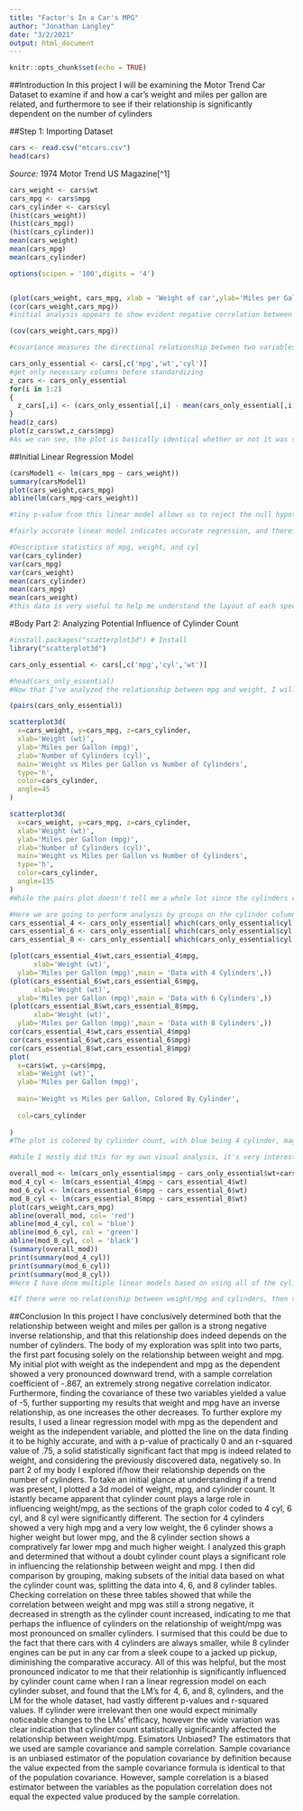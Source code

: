 ```yaml
---
title: "Factor's In a Car's MPG"
author: "Jonathan Langley"
date: "3/2/2021"
output: html_document
---
```


```r
knitr::opts_chunk$set(echo = TRUE)
```

##Introduction
In this project I will be examining the Motor Trend Car Dataset to examine if and how a car's weight and miles per gallon are related, and furthermore to see if their relationship is significantly dependent on the number of cylinders

##Step 1: Importing Dataset
```r
cars <- read.csv("mtcars.csv")
head(cars)
```
*Source:* 1974 Motor Trend US Magazine[^1]

```r



cars_weight <- cars$wt
cars_mpg <- cars$mpg
cars_cylinder <- cars$cyl
(hist(cars_weight))
(hist(cars_mpg))
(hist(cars_cylinder))
mean(cars_weight)
mean(cars_mpg)
mean(cars_cylinder)

```
```r
options(scipen = '100',digits = '4')


(plot(cars_weight, cars_mpg, xlab = 'Weight of car',ylab='Miles per Gallon'))
(cor(cars_weight,cars_mpg))
#initial analysis appears to show evident negative correlation between mpg and the increased weight of the car
```
```r

(cov(cars_weight,cars_mpg))

#covariance measures the directional relationship between two variables, having a strong negative covariance further indicates that weight and mpg are inverse variables showing a relationship between them
```
```r

cars_only_essential <- cars[,c('mpg','wt','cyl')]
#get only necessary columns before standardizing
z_cars <- cars_only_essential
for(i in 1:2)
{
  z_cars[,i] <- (cars_only_essential[,i] - mean(cars_only_essential[,i]))/sd(cars_only_essential[,i])
}
head(z_cars)
plot(z_cars$wt,z_cars$mpg)
#As we can see, the plot is basically identical whether or not it was standardized, so there is no reason to continue using the standardized data
```




##Initial Linear Regression Model
```r
(carsModel1 <- lm(cars_mpg ~ cars_weight))
summary(carsModel1)
plot(cars_weight,cars_mpg)
abline(lm(cars_mpg~cars_weight))

#tiny p-value from this linear model allows us to reject the null hypothesis that the variables mpg and weight have no relation to each other.  This means that there is strong reason to believe that the given value weight causes change to the dependent mpg value.

#fairly accurate linear model indicates accurate regression, and therefore strong relationship between two variables
```
```r
#Descriptive statistics of mpg, weight, and cyl
var(cars_cylinder)
var(cars_mpg)
var(cars_weight)
mean(cars_cylinder)
mean(cars_mpg)
mean(cars_weight)
#this data is very useful to help me understand the layout of each specific column, and to see how the data is spread out, and what differences the mean and variance have to each other
```

#Body Part 2: Analyzing Potential Influence of Cylinder Count
```r
#install.packages("scatterplot3d") # Install
library("scatterplot3d")

cars_only_essential <- cars[,c('mpg','cyl','wt')]

#head(cars_only_essential)
#Now that I've analyzed the relationship between mpg and weight, I will also check to see if the relationship between these two values depends on the number of cylinders
```
```r
(pairs(cars_only_essential))

scatterplot3d(
  x=cars_weight, y=cars_mpg, z=cars_cylinder,
  xlab='Weight (wt)',
  ylab='Miles per Gallon (mpg)',
  zlab='Number of Cylinders (cyl)',
  main='Weight vs Miles per Gallon vs Number of Cylinders',
  type='h',
  color=cars_cylinder,
  angle=45
)

scatterplot3d(
  x=cars_weight, y=cars_mpg, z=cars_cylinder,
  xlab='Weight (wt)',
  ylab='Miles per Gallon (mpg)',
  zlab='Number of Cylinders (cyl)',
  main='Weight vs Miles per Gallon vs Number of Cylinders',
  type='h',
  color=cars_cylinder,
  angle=135
)
#While the pairs plot doesn't tell me a whole lot since the cylinders column is split into 3 different sets, the 3d plot shows me quite a bit.  I can quite clearly see that lower cylinder count is directly related to lower weight AND significantly higher miles per gallon, while high cylinder count is directly related to higher weight and far lower mpg,  I will need to investigate further
```
```r
#Here we are going to perform analysis by groups on the cylinder column.  I have split up the data into three groups based on whether the cylinders in the car are 4,6, or 8.
cars_essential_4 <- cars_only_essential[ which(cars_only_essential$cyl == 4),]
cars_essential_6 <- cars_only_essential[ which(cars_only_essential$cyl == 6),]
cars_essential_8 <- cars_only_essential[ which(cars_only_essential$cyl == 8),]

```
```r
 
(plot(cars_essential_4$wt,cars_essential_4$mpg,
      xlab='Weight (wt)',
  ylab='Miles per Gallon (mpg)',main = 'Data with 4 Cylinders',))
(plot(cars_essential_6$wt,cars_essential_6$mpg,
      xlab='Weight (wt)',
  ylab='Miles per Gallon (mpg)',main = 'Data with 6 Cylinders',))
(plot(cars_essential_8$wt,cars_essential_8$mpg,
      xlab='Weight (wt)',
  ylab='Miles per Gallon (mpg)',main = 'Data with 8 Cylinders',))
cor(cars_essential_4$wt,cars_essential_4$mpg)
cor(cars_essential_6$wt,cars_essential_6$mpg)
cor(cars_essential_8$wt,cars_essential_8$mpg)
plot(
  x=cars$wt, y=cars$mpg,
  xlab='Weight (wt)',
  ylab='Miles per Gallon (mpg)',
 
  main='Weight vs Miles per Gallon, Colored By Cylinder',
 
  col=cars_cylinder
  
)
#The plot is colored by cylinder count, with blue being 4 cylinder, magenta being 6 cylinders, and grey being 8 cylinders.

#While I mostly did this for my own visual analysis, it's very interesting to note that the correlation between weight and mpg decreases as the cylinder count goes up.  One can also see that the data for 4 cylinders has a very linear trend, 6 cylinders has a less uniform but somewhat linear trend, and 8 cylinders has a somewhat sporadic distribution.  I will now generate linear models from each of these three subgroups and compare them
```
```r
overall_mod <- lm(cars_only_essential$mpg ~ cars_only_essential$wt+cars_only_essential$cyl)
mod_4_cyl <- lm(cars_essential_4$mpg ~ cars_essential_4$wt)
mod_6_cyl <- lm(cars_essential_6$mpg ~ cars_essential_6$wt)
mod_8_cyl <- lm(cars_essential_8$mpg ~ cars_essential_8$wt)
plot(cars_weight,cars_mpg)
abline(overall_mod, col= 'red')
abline(mod_4_cyl, col = 'blue')
abline(mod_6_cyl, col = 'green')
abline(mod_8_cyl, col = 'black')
(summary(overall_mod))
print(summary(mod_4_cyl))
print(summary(mod_6_cyl))
print(summary(mod_8_cyl))
#Here I have done multiple linear models based on using all of the cylinder data, one done on just the rows of cars with 4 cylinders, one for those with 6 cylinders, and one for those with 8 cylinders.  The most striking quantitative detail for me is that the p-values heavily shift around from one model to the next, indicating quite clearly that there is indeed a relationship dependency on the number of cylinders.

#If there were no relationship between weight/mpg and cylinders, then there would be almost no noticeable difference between the linear models of each separate cylinder count, and this is quite clearly not so.
```

##Conclusion
  In this project I have conclusively determined both that the relationship between weight and miles per gallon is a strong negative inverse relationship, and that this relationship does indeed depends on the number of cylinders.  The body of my exploration was split into two parts, the first part focusing solely on the relationship between weight and mpg.  My initial plot with weight as the independent and mpg as the dependent showed a very pronounced downward trend, with a sample correlation coefficient of -.867, an extremely strong negative correlation indicator.  Furthermore, finding the covariance of these two variables yielded a value of -5, further supporting my results that weight and mpg have an inverse relationship, as one increases the other decreases.  To further explore my results, I used a linear regression model with mpg as the dependent and weight as the independent variable, and plotted the line on the data finding it to be highly accurate, and with a p-value of practically 0 and an r-squared value of .75, a solid statistically significant fact that mpg is indeed related to weight, and considering the previously discovered data, negatively so.
  In part 2 of my body I explored if/how their relationship depends on the number of cylinders.  To take an initial glance at understanding if a trend was present, I plotted a 3d model of weight, mpg, and cylinder count.  It istantly became apparent that cylinder count plays a large role in influencing weight/mpg, as the sections of the graph color coded to 4 cyl, 6 cyl, and 8 cyl were significantly different.  The section for 4 cylinders showed a very high mpg and a very low weight, the 6 cylinder shows a higher weight but lower mpg, and the 8 cylinder section shows a compratively far lower mpg and much higher weight.  I analyzed this graph and determined that without a doubt cylinder count plays a significant role in influencing the relationship between weight and mpg.  I then did comparison by grouping, making subsets of the initial data based on what the cylinder count was, splitting the data into  4, 6, and 8 cylinder tables.  Checking correlation on these three tables showed that while the correlation between weight and mpg was still a strong negative, it decreased in strength as the cylinder count increased, indicating to me that perhaps the influence of cylinders on the relationship of weight/mpg was most pronounced on smaller cylinders.  I surmised that this could be due to the fact that there cars with 4 cylinders are always smaller, while 8 cylinder engines can be put in any car from a sleek coupe to a jacked up pickup, diminishing the comparative accuracy.  All of this was helpful, but the most pronounced indicator to me that their relationhip is significantly influenced by cylinder count came when I ran a linear regression model on each cylinder subset, and found that the LM's for 4, 6, and 8, cylinders, and the LM for the whole dataset, had vastly different p-values and r-squared values.  If cylinder were irrelevant then one would expect minimally noticeable changes to the LMs' efficacy, however the wide variation was clear indication that cylinder count statistically significantly affected the relationship between weight/mpg.
  Esimators Unbiased?  The estimators that we used are sample covariance and sample correlation.  Sample covariance is an unbiased estimator of the population covariance by definition because the value expected from the sample covariance formula is identical to that of the population covariance.  However, sample correlation is a biased estimator between the variables as the population correlation does not equal the expected value produced by the sample correlation.
